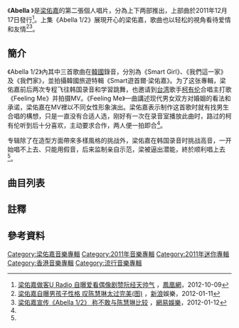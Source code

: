 {{DISPLAYTITLE:Abella {{small|{{math|{{sfrac|1|2}}}}}}}}
{{Album infobox | <!-- See Wikipedia:WikiProject_Albums -->
| Name       = Abella {{math|{{sfrac|1|2}}}}{{noteTag|name=title}}
| Type       = EP
| Artist     = [[梁佑嘉|梁佑嘉]]
| Cover      = 梁佑嘉 Abella ½.jpg
| Released   = 2011年12月17日
| Recorded   = 2011年
| Genre      = 粵語
| Length     = 23分4秒
| Label      = [[拾點音樂|拾點音樂]]
| Last album = [[Abella|Abella]]<br/>（2011年）
| This album = '''Abella {{math|{{sfrac|1|2}}}}'''<br/>（2011年）
| Next album = [[Abella_3|Abella 3]]<br/>（2012年）
}}

《'''Abella {{math|{{sfrac|1|2}}}}'''》{{noteTag|name=title|專輯名稱讀作「Abella又二分一」。}}是[[梁佑嘉|梁佑嘉]]的第二張個人唱片，分為上下两部推出，上部曲於2011年12月17日發行<ref name="爱看偶像剧">[http://ent.ifeng.com/music/detail_2012_10/09/18122559_0.shtml/ 梁佑嘉做客U Radio 自曝爱看偶像剧赞阮经天帅气] {{Wayback|url=http://ent.ifeng.com/music/detail_2012_10/09/18122559_0.shtml/ |date=20190919022334 }}，[[鳳凰網|鳳凰網]]，2012-10-09</ref>。上集《Abella 1/2》展現开心的梁佑嘉，歌曲也以轻松的視角看待爱情和友情<ref name="男孩子性格">[http://ent.sina.com.cn/y/2012-01-11/21483531356.shtml 梁佑嘉自曝男孩子性格 叹陈慧琳太过完美(图)] {{Wayback|url=http://ent.sina.com.cn/y/2012-01-11/21483531356.shtml |date=20190919022330 }}，[[新浪|新浪]]娛樂，2012-01-11</ref><ref name="与陈慧琳比较">[http://ent.163.com/12/0112/07/7NI5E2Q800032KMI.html 梁佑嘉宣传《Abella 1/2》 称不敢与陈慧琳比较] {{Wayback|url=http://ent.163.com/12/0112/07/7NI5E2Q800032KMI.html |date=20190919022329 }}，[[網易娛樂|網易娛樂]]，2012-01-12</ref>。

==簡介==
《Abella 1/2》內其中三首歌曲在[[韓國|韓國]]錄音，分別為《Smart Girl》、《我們這一家》及《我們家》，並拍攝韓國旅遊特輯《Smart遊首爾‧梁佑嘉》。为了这张專輯，梁佑嘉前后两次专程飞往韩国录音和学習跳舞，也邀请到[[台湾|台湾]]歌手[[柯有伦|柯有伦]]合唱主打歌《Feeling Me》并拍摄MV。《Feeling Me》一曲講述现代男女双方对婚姻的看法和承诺，梁佑嘉在MV裡以不同女性形象演出。梁佑嘉表示制作这首歌时就有找男生合唱的構想，只是一直没有合适人选，刚好有一次在录音室播放此曲时，路过的柯有伦听到后十分喜欢，主动要求合作，两人便一拍即合<ref name="与陈慧琳比较"/>。

专辑除了在造型方面帶來多樣風格的挑战外，梁佑嘉在韩国录音时挑战高音，一开始唱不上去、只能用假音，后来监制亲自示范，梁被逼出潜能，終於顺利唱上去<ref name="男孩子性格"/>。

== 曲目列表 ==
{{tracklist
| headline = CD
| total_length = 23:04
| title_width = 16%

| title1 = Feeling Me
| music1 = [[KenC|KenC]]
| lyrics1 = [[游思行|游思行]]
| arranger1 = KenC
| producer1 = [[林健華|林健華]]
| longnote1 = 
| length1 = 4:21

| title2 = Smart Girl
| music2 = [[Kang_Ji-Won|Kang Ji-Won]]<br>[[Kim_Ki-Beom|Kim Ki-Beom]]
| lyrics2 = [[林若寧|林若寧]]
| arranger2 = Kang Ji-Won<br>Kim Ki-Beom
| producer2 = 林健華<br>Kang Ji-Won<br>Kim Ki-Beom
| longnote2 = 
| length2 = 3:23

| title3 = 我們這一家
| music3 = 林健華<br>Kang Ji-Won<br>Kim Ki-Beom
| lyrics3 = 林若寧
| arranger3 = Kang Ji-Won<br>Kim Ki-Beom
| producer3 = 林健華<br>Kang Ji-Won<br>Kim Ki-Beom
| longnote3 = 
| length3 = 3:46

| title4 = To My Best Friend
| music4 = 林健華
| lyrics4 = 游思行
| arranger4 = [[BC_(音樂人)|BC]]<br>[[黃曉暉|Goro Wong]]
| producer4 = 林健華
| longnote4 = 
| length4 = 3:23

| title5 = Feeling Me
| music5 = KenC
| lyrics5 = 游思行<br>（Rap詞：[[柯有倫|柯有倫]]）
| arranger5 = KenC
| producer5 = 林健華
| note5 = Remix）（梁佑嘉 x 柯有倫
| longnote5 = 
| length5 = 4:27

| title6 = 我們家
| music6 = 林健華<br>Kang Ji-Won<br>Kim Ki-Beom
| lyrics6 = [[王夢茵|王夢茵]]
| arranger6 = Kang Ji-Won<br>Kim Ki-Beom
| producer6 = 林健華<br>Kang Ji-Won<br>Kim Ki-Beom
| longnote6 = Kang Ji-Won<br>Kim Ki-Beom
| length6 = 3:44
}}
{{Track listing
| collapsed = 
| headline = DVD
| total_length = 
| title1 = Feeling Me
| length1 = 4:26
| title2 = Smart Girl
| length2 = 3:26
| title3 = 我們這一家
| length3 = 3:50
| title4 = Feeling Me
| note4 = Remix）（梁佑嘉 x 柯有倫
| length4 = 4:25
| title5 = 我們家
| length5 = 3:50
}}

==註釋==
<div class="references-small">
{{noteFoot}}
</div>

== 參考資料 ==
{{reflist}}

[[Category:梁佑嘉音樂專輯|Category:梁佑嘉音樂專輯]]
[[Category:2011年音樂專輯|Category:2011年音樂專輯]]
[[Category:2011年迷你專輯|Category:2011年迷你專輯]]
[[Category:香港音樂專輯|Category:香港音樂專輯]]
[[Category:流行音樂專輯|Category:流行音樂專輯]]